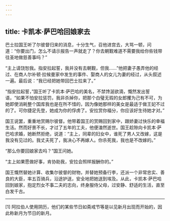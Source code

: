 ```yaml
---
---
---
```

title: 卡凯本·萨巴哈回娘家去
---




巴士拉国王听了尔彼督归来的消息，十分生气，召他进宫去，大骂一顿，问道：“你要出门，怎么不请示报告一声就走了？你去朝觐难道不需要我给你些钱带往圣地做慈善事吗？”

“主上请饶恕我。指安拉起誓，我并没有去朝觐，但我……”他把妻子愚弄他的经过、在商人尔补顿·拉候曼家中发生的事件、娶商人的女儿为妻的经过，从头叙述一遍。最后说：“我已经把她带回巴士拉来了。”

“指安拉起誓，”国王听了卡凯本·萨巴哈的美名，不禁馋涎欲滴，慨然发出誓语，“如果不怕安拉惩罚，我非杀掉你，把那个白璧无瑕的女郎攫为己有不可，为她即使消耗整个国库我也是在所不惜的，因为像她那样的美女是最适于做王妃不过的了。可你捷足先登，她成为你的俘虏了。安拉赏你福分，你应该好生待她才对。”

国王说罢，重重地赏赐尔彼督。他带着国王的赏赐回到家中，跟娇妻过快乐的幸福生活。然而好景不长，才过了五年的工夫，他便溘然逝世。国王趁隙向卡凯本·萨巴哈求婚，她断然拒绝，说道：“主上，同辈的妇女中，谁死了男人又改嫁，这是我没有见过的。我丈夫死了，我决心不再嫁人。你杀死我，我也是不改嫁的。”

“那么你要回娘家去吗？”国王问她。

“主上如果愿做好事，肯协助我，安拉会照样报酬你的。”

国王慨然替她计算、收集尔彼督的财物，并替她预备行李，还派一个非常忠实、善良的大臣，率五百骑兵，沿途护送，安全地把她送到埃及。从此，卡凯本·萨巴哈回到娘家，抱定烈女不事二夫的志向，终身服侍父母，过安静、舒适的生活，直至白发千古。



* * *



[1] 阿拉伯人使用阴历，他们的某些节日如斋戒节等是以见新月出现而开始的，因此称新月为节日的新月。